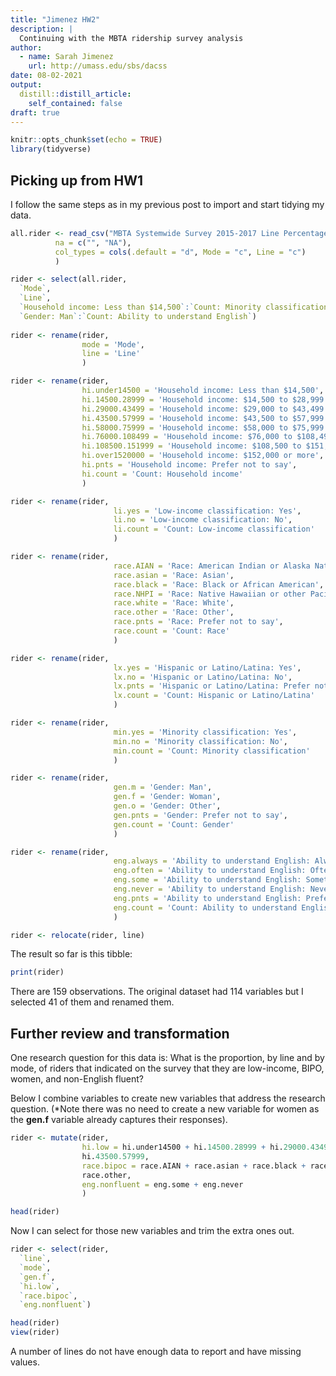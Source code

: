 ```yaml
---
title: "Jimenez HW2"
description: |
  Continuing with the MBTA ridership survey analysis
author:
  - name: Sarah Jimenez
    url: http://umass.edu/sbs/dacss
date: 08-02-2021
output:
  distill::distill_article:
    self_contained: false
draft: true
---
```



```r
knitr::opts_chunk$set(echo = TRUE)
library(tidyverse)
```

## Picking up from HW1

I follow the same steps as in my previous post to import and start tidying my data. 

``` r
all.rider <- read_csv("MBTA Systemwide Survey 2015-2017 Line Percentages.csv",
          na = c("", "NA"),
          col_types = cols(.default = "d", Mode = "c", Line = "c")
          )

rider <- select(all.rider,
  `Mode`,
  `Line`,
  `Household income: Less than $14,500`:`Count: Minority classification`,
  `Gender: Man`:`Count: Ability to understand English`)
  
rider <- rename(rider,
                mode = 'Mode',
                line = 'Line'
                )

rider <- rename(rider,
                hi.under14500 = 'Household income: Less than $14,500',
                hi.14500.28999 = 'Household income: $14,500 to $28,999',
                hi.29000.43499 = 'Household income: $29,000 to $43,499',
                hi.43500.57999 = 'Household income: $43,500 to $57,999',
                hi.58000.75999 = 'Household income: $58,000 to $75,999',
                hi.76000.108499 = 'Household income: $76,000 to $108,499',
                hi.108500.151999 = 'Household income: $108,500 to $151,999',
                hi.over1520000 = 'Household income: $152,000 or more',
                hi.pnts = 'Household income: Prefer not to say',
                hi.count = 'Count: Household income'
                )

rider <- rename(rider,
                       li.yes = 'Low-income classification: Yes',
                       li.no = 'Low-income classification: No',
                       li.count = 'Count: Low-income classification'
                       )

rider <- rename(rider,
                       race.AIAN = 'Race: American Indian or Alaska Native',
                       race.asian = 'Race: Asian',
                       race.black = 'Race: Black or African American',
                       race.NHPI = 'Race: Native Hawaiian or other Pacific Islander',
                       race.white = 'Race: White',
                       race.other = 'Race: Other',
                       race.pnts = 'Race: Prefer not to say',
                       race.count = 'Count: Race'
                       )

rider <- rename(rider,
                       lx.yes = 'Hispanic or Latino/Latina: Yes',
                       lx.no = 'Hispanic or Latino/Latina: No',
                       lx.pnts = 'Hispanic or Latino/Latina: Prefer not to say',
                       lx.count = 'Count: Hispanic or Latino/Latina'
                       )

rider <- rename(rider,
                       min.yes = 'Minority classification: Yes',
                       min.no = 'Minority classification: No',
                       min.count = 'Count: Minority classification'
                       )

rider <- rename(rider,
                       gen.m = 'Gender: Man',
                       gen.f = 'Gender: Woman',
                       gen.o = 'Gender: Other',
                       gen.pnts = 'Gender: Prefer not to say',
                       gen.count = 'Count: Gender'
                       )

rider <- rename(rider,
                       eng.always = 'Ability to understand English: Always',
                       eng.often = 'Ability to understand English: Often',
                       eng.some = 'Ability to understand English: Sometimes',
                       eng.never = 'Ability to understand English: Never',
                       eng.pnts = 'Ability to understand English: Prefer not to say',
                       eng.count = 'Count: Ability to understand English',
                       )

rider <- relocate(rider, line)

```

The result so far is this tibble:

```r
print(rider)
```
There are 159 observations. The original dataset had 114 variables but I selected 41 of them and renamed them. 

## Further review and transformation

One research question for this data is: What is the proportion, by line and by mode, of riders that indicated on the survey that they are low-income, BIPO, women, and non-English fluent? 

Below I combine variables to create new variables that address the research question. (*Note there was no need to create a new variable for women as the **gen.f** variable already captures their responses). 

```r

rider <- mutate(rider,
                hi.low = hi.under14500 + hi.14500.28999 + hi.29000.43499 + 
                hi.43500.57999,
                race.bipoc = race.AIAN + race.asian + race.black + race.NHPI + 
                race.other, 
                eng.nonfluent = eng.some + eng.never
                )

head(rider)
```

Now I can select for those new variables and trim the extra ones out. 

```r
rider <- select(rider,
  `line`,
  `mode`,
  `gen.f`,
  `hi.low`,
  `race.bipoc`,
  `eng.nonfluent`)

head(rider)
view(rider)

```

A number of lines do not have enough data to report and have missing values. 

